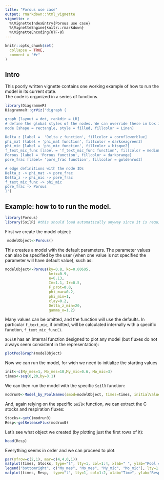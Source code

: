 ```yaml
---
title: "Porous use case"
output: rmarkdown::html_vignette
vignette: >
  %\VignetteIndexEntry{Porous use case}
  %\VignetteEngine{knitr::rmarkdown}
  %\VignetteEncoding{UTF-8}
---
```


```r
knitr::opts_chunk$set(
  collapse = TRUE,
  comment = "#>"
)
```

## Intro
This poorly written vignette contains one working example of how to run the model in its current state.  
The code is organized in a series of functions.


```r
library(DiagrammeR)
DiagrammeR::grViz("digraph {

graph [layout = dot, rankdir = LR]
# define the global styles of the nodes. We can override these in box if we wish
node [shape = rectangle, style = filled, fillcolor = Linen]

Delta_z [label =  'Delta_z function', fillcolor = cornflowerblue]
phi_mat [label = 'phi_mat function', fillcolor = darkseagreen3]
phi_mic [label = 'phi_mic function', fillcolor = bisque2]
f_text_mic_func [label = 'f_text_mic_func function', fillcolor = mediumpurple1]
Porous [label = 'Porous function', fillcolor = darkorange]
pore_frac [label= 'pore_frac function', fillcolor = goldenrod2]

# edge definitions with the node IDs
Delta_z -> phi_mat -> pore_frac
Delta_z -> phi_mic -> pore_frac
f_text_mic_func -> phi_mic
pore_frac -> Porous
}")
```



## Example: how to to run the model.

```r
library(Porous)
library(SoilR) #this should load automatically anyway since it is required by Porous
```

First we create the model object:
```r
 modelObject<-Porous()
```
This creates a model with the default parameters. The parameter values can also be specified by the user (when one value is not specified the parameter will have default value), such as:

```r
modelObject<-Porous(ky=0.8, ko=0.00605,
                    kmix=0.9,
                    e=0.13,
                    Im=1.1, Ir=0.5,
                    F_prot=0.0,
                    phi_mac=0.2,
                    phi_min=1,
                    clay=0.2,
                    Delta_z_min=20,
                    gamma_o=1.2)

```
Many values can be omitted, and the function will use the defaults. In particular `f_text_mic `, if omitted, will be calculated internally with a specific function, `f_text_mic_func()`.

`SoilR` has an internal function designed to plot any model (but fluxes do not always seem consistent in the representation):

```r
plotPoolGraph(modelObject)
```

Now we can run the model, for wich we need to initialize the starting values
```r
init<-c(My_mes=1, Mo_mes=10,My_mic=0.6, Mo_mic=3)
times<-seq(0,20,by=0.1)
```

We can then run the model with the specific `SoilR` function:
```r
modrun0<-Model_by_PoolNames(smod=modelObject, times=times, initialValues=init)
```

And, again relying on  the specific `SoilR` function, we can extract the C stocks and respiration fluxes:

```r
Stocks<-getC(modrun0)
Resp<-getReleaseFlux(modrun0)
```
Let's see what object we created (by plotting just the first rows of it):
```r
head(Resp)
```

Everything seems in order and we can proceed to plot:
```r
par(mfrow=c(2,1), mar=c(4,4,0,1))
matplot(times, Stocks, type="l", lty=1, col=1:4, xlab=" ", ylab="Pool contents", bty="n")
legend("bottomright", c("My_mes", "Mo_mes", "My_mic", "Mo_mic"), lty=1, col=1:4, bty="n")
matplot(times, Resp,  type="l", lty=1, col=1:2, xlab="Time", ylab="Respiration", bty="n")
```
